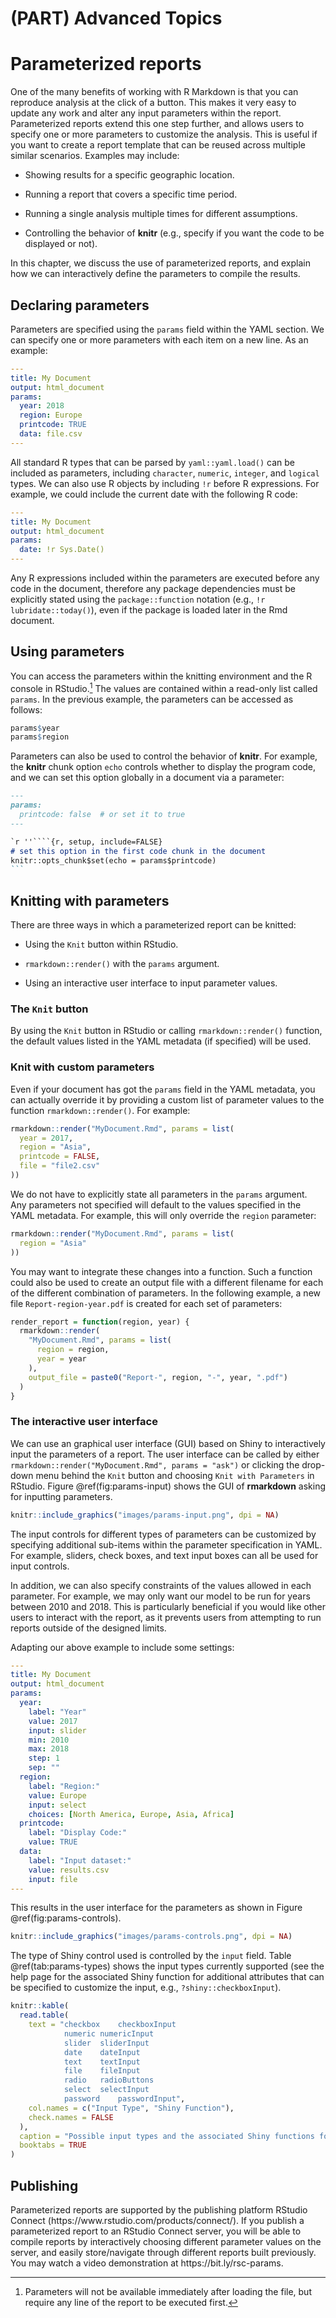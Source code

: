 # (PART) Advanced Topics {-}

# Parameterized reports

One of the many benefits of working with R Markdown is that you can reproduce analysis at the click of a button. This makes it very easy to update any work and alter any input parameters within the report. Parameterized reports\index{parameterized reports} extend this one step further, and allows users to specify one or more parameters to customize the analysis. This is useful if you want to create a report template that can be reused across multiple similar scenarios. Examples may include:

- Showing results for a specific geographic location.

- Running a report that covers a specific time period.

- Running a single analysis multiple times for different assumptions.

- Controlling the behavior of **knitr** (e.g., specify if you want the code to be displayed or not).

In this chapter, we discuss the use of parameterized reports, and explain how we can interactively define the parameters to compile the results.

## Declaring parameters {#params-declare}

Parameters are specified using the `params` field within the YAML section. We can specify one or more parameters with each item on a new line. As an example:

```yaml
---
title: My Document
output: html_document
params:
  year: 2018
  region: Europe
  printcode: TRUE
  data: file.csv
---
```

All standard R types that can be parsed by `yaml::yaml.load()` can be included as parameters, including `character`, `numeric`, `integer`, and `logical` types. We can also use R objects by including `!r` before R expressions. For example, we could include the current date with the following R code:

```yaml
---
title: My Document
output: html_document
params:
  date: !r Sys.Date()
---
```

Any R expressions included within the parameters are executed before any code in the document, therefore any package dependencies must be explicitly stated using the `package::function` notation (e.g., `!r lubridate::today()`), even if the package is loaded later in the Rmd document.

## Using parameters {#params-use}

You can access the parameters within the knitting environment and the R console in RStudio.^[Parameters will not be available immediately after loading the file, but require any line of the report to be executed first.] The values are contained within a read-only list called `params`. In the previous example, the parameters can be accessed as follows:

```r
params$year
params$region
```

Parameters can also be used to control the behavior of **knitr**. For example, the **knitr** chunk option `echo` controls whether to display the program code, and we can set this option globally in a document via a parameter:

````markdown
---
params:
  printcode: false  # or set it to true
---

`r ''````{r, setup, include=FALSE}
# set this option in the first code chunk in the document
knitr::opts_chunk$set(echo = params$printcode)
```
````

## Knitting with parameters {#params-knit}

There are three ways in which a parameterized report can be knitted:

- Using the `Knit` button within RStudio.

- `rmarkdown::render()` with the `params` argument.

- Using an interactive user interface to input parameter values.

### The `Knit` button

By using the `Knit` button in RStudio or calling `rmarkdown::render()` function, the default values listed in the YAML metadata (if specified) will be used.

### Knit with custom parameters

Even if your document has got the `params` field in the YAML metadata, you can actually override it by providing a custom list of parameter values to the function `rmarkdown::render()`. For example:

```r
rmarkdown::render("MyDocument.Rmd", params = list(
  year = 2017,
  region = "Asia",
  printcode = FALSE,
  file = "file2.csv"
))
```

We do not have to explicitly state all parameters in the `params` argument. Any parameters not specified will default to the values specified in the YAML metadata. For example, this will only override the `region` parameter:

```r
rmarkdown::render("MyDocument.Rmd", params = list(
  region = "Asia"
))
```

You may want to integrate these changes into a function. Such a function could also be used to create an output file with a different filename for each of the different combination of parameters. In the following example, a new file `Report-region-year.pdf` is created for each set of parameters:

```r
render_report = function(region, year) {
  rmarkdown::render(
    "MyDocument.Rmd", params = list(
      region = region,
      year = year
    ),
    output_file = paste0("Report-", region, "-", year, ".pdf")
  )
}
```

### The interactive user interface

We can use an graphical user interface (GUI) based on Shiny to interactively input the parameters of a report. The user interface can be called by either `rmarkdown::render("MyDocument.Rmd", params = "ask")` or clicking the drop-down menu behind the `Knit` button and choosing `Knit with Parameters` in RStudio. Figure \@ref(fig:params-input) shows the GUI of **rmarkdown** asking for inputting parameters.

```r
knitr::include_graphics("images/params-input.png", dpi = NA)
```

The input controls for different types of parameters can be customized by specifying additional sub-items within the parameter specification in YAML. For example, sliders, check boxes, and text input boxes can all be used for input controls.

In addition, we can also specify constraints of the values allowed in each parameter. For example, we may only want our model to be run for years between 2010 and 2018. This is particularly beneficial if you would like other users to interact with the report, as it prevents users from attempting to run reports outside of the designed limits.

Adapting our above example to include some settings:

```yaml
---
title: My Document
output: html_document
params:
  year:
    label: "Year"
    value: 2017
    input: slider
    min: 2010
    max: 2018
    step: 1
    sep: ""
  region:
    label: "Region:"
    value: Europe
    input: select
    choices: [North America, Europe, Asia, Africa]
  printcode:
    label: "Display Code:"
    value: TRUE
  data:
    label: "Input dataset:"
    value: results.csv
    input: file
---
```

This results in the user interface for the parameters as shown in Figure \@ref(fig:params-controls).

```r
knitr::include_graphics("images/params-controls.png", dpi = NA)
```

The type of Shiny control used is controlled by the `input` field. Table \@ref(tab:params-types) shows the input types currently supported (see the help page for the associated Shiny function for additional attributes that can be specified to customize the input, e.g., `?shiny::checkboxInput`).

```r
knitr::kable(
  read.table(
    text = "checkbox	checkboxInput
            numeric	numericInput
            slider	sliderInput
            date	dateInput
            text	textInput
            file	fileInput
            radio	radioButtons
            select	selectInput
            password	passwordInput",
    col.names = c("Input Type", "Shiny Function"),
    check.names = FALSE
  ),
  caption = "Possible input types and the associated Shiny functions for parameterized reports.",
  booktabs = TRUE
)
```

## Publishing {#params-publish}

Parameterized reports are supported by the publishing platform RStudio Connect (https://www.rstudio.com/products/connect/). If you publish a parameterized report to an RStudio Connect server, you will be able to compile reports by interactively choosing different parameter values on the server, and easily store/navigate through different reports built previously. You may watch a video demonstration at https://bit.ly/rsc-params.
